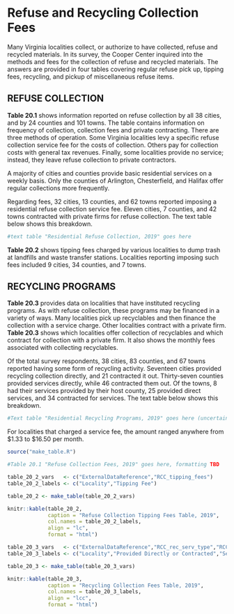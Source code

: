 # Refuse and Recycling Collection Fees

Many Virginia localities collect, or authorize to have collected,  refuse  and  recycled  materials.  In  its  survey,  the  Cooper Center inquired into the methods and fees for the collection  of  refuse  and  recycled  materials.  The  answers  are provided in four tables covering regular refuse pick up, tipping fees, recycling, and pickup of miscellaneous refuse items.

## REFUSE COLLECTION

**Table 20.1** shows information reported on refuse collection by all 38 cities, and by 24 counties and 101 towns. The table contains information on frequency of collection, collection fees  and  private  contracting.  There  are  three  methods  of  operation.  Some  Virginia  localities  levy  a  specific  refuse collection service fee for the costs of collection. Others pay for collection costs with general tax revenues. Finally, some localities provide no service; instead, they leave refuse collection to private contractors. 

A  majority  of  cities  and  counties  provide  basic  residential  services  on  a  weekly  basis.  Only  the  counties  of  Arlington, Chesterfield, and Halifax offer regular collections more frequently.

Regarding  fees,  32  cities,  13  counties,  and  62  towns  reported  imposing  a  residential  refuse  collection  service  fee. Eleven cities, 7 counties, and 42 towns contracted with private firms  for  refuse  collection.  The  text  table  below  shows this breakdown.

```r
#text table "Residential Refuse Collection, 2019" goes here
```

**Table 20.2** shows tipping fees charged by various localities  to  dump  trash  at  landfills  and  waste  transfer  stations.  Localities  reporting  imposing  such  fees  included  9  cities,  34 counties, and 7 towns.

## RECYCLING PROGRAMS

**Table 20.3** provides data on localities that have instituted recycling  programs.  As  with  refuse  collection,  these  programs may be financed in a variety of ways. Many localities pick  up  recyclables  and  then  finance  the  collection  with  a  service  charge.  Other  localities  contract  with  a  private  firm. **Table 20.3** shows which localities offer collection of recyclables and which contract for collection with a private firm. It also shows the monthly fees associated with collecting recyclables.

Of  the  total  survey  respondents,  38  cities,  83  counties, and 67 towns reported having some form of recycling activity.  Seventeen  cities  provided  recycling  collection  directly,  and  21  contracted  it  out.  Thirty-seven  counties  provided services directly, while 46 contracted them out. Of the towns, 8 had their services provided by their host county, 25 provided direct services, and 34 contracted for services. The text table below shows this breakdown.

```r

#Text table "Residential Recycling Programs, 2019" goes here (uncertain if these text tables are queryable from the database, or if they were created out of calculations from te the data, or something else entirely)

```

For  localities  that  charged  a  service  fee,  the  amount  ranged anywhere from \$1.33 to $16.50 per month.

```r
source("make_table.R")
```

```r
#Table 20.1 "Refuse Collection Fees, 2019" goes here, formatting TBD
```

```r
table_20_2_vars   <- c("ExternalDataReference","RCC_tipping_fees")
table_20_2_labels <- c("Locality","Tipping Fee")

table_20_2 <- make_table(table_20_2_vars)

knitr::kable(table_20_2, 
             caption = "Refuse Collection Tipping Fees Table, 2019", 
             col.names = table_20_2_labels, 
             align = "lc",
             format = "html")
```

```r
table_20_3_vars   <- c("ExternalDataReference","RCC_rec_serv_type","RCC_rec_charge_fee")
table_20_3_labels <- c("Locality","Provided Directly or Contracted","Service Fee")

table_20_3 <- make_table(table_20_3_vars)

knitr::kable(table_20_3, 
             caption = "Recycling Collection Fees Table, 2019", 
             col.names = table_20_3_labels, 
             align = "lcc",
             format = "html")
```

